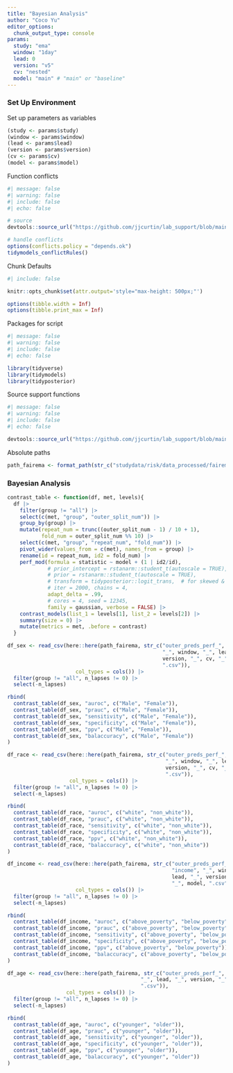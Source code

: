 ```yaml
---
title: "Bayesian Analysis"
author: "Coco Yu"
editor_options:
  chunk_output_type: console
params:
  study: "ema"
  window: "1day"
  lead: 0
  version: "v5"
  cv: "nested"
  model: "main" # "main" or "baseline"
---
```


### Set Up Environment

Set up parameters as variables
```r
(study <- params$study)
(window <- params$window)
(lead <- params$lead)
(version <- params$version)
(cv <- params$cv)
(model <- params$model)
```

Function conflicts
```r
#| message: false
#| warning: false
#| include: false
#| echo: false

# source
devtools::source_url("https://github.com/jjcurtin/lab_support/blob/main/fun_ml.R?raw=true")

# handle conflicts
options(conflicts.policy = "depends.ok")
tidymodels_conflictRules()
```

Chunk Defaults
```r
#| include: false

knitr::opts_chunk$set(attr.output='style="max-height: 500px;"')

options(tibble.width = Inf)
options(tibble.print_max = Inf)
```

Packages for script
```r
#| message: false
#| warning: false
#| include: false
#| echo: false

library(tidyverse)
library(tidymodels)
library(tidyposterior)
```

Source support functions
```r
#| message: false
#| warning: false
#| include: false
#| echo: false

devtools::source_url("https://github.com/jjcurtin/lab_support/blob/main/format_path.R?raw=true")
```

Absolute paths
```r
path_fairema <- format_path(str_c("studydata/risk/data_processed/fairema"))
```

### Bayesian Analysis

```r
contrast_table <- function(df, met, levels){
  df |> 
    filter(group != "all") |>
    select(c(met, "group", "outer_split_num")) |> 
    group_by(group) |>
    mutate(repeat_num = trunc((outer_split_num - 1) / 10 + 1),
           fold_num = outer_split_num %% 10) |> 
    select(c(met, "group", "repeat_num", "fold_num")) |>
    pivot_wider(values_from = c(met), names_from = group) |>
    rename(id = repeat_num, id2 = fold_num) |>
    perf_mod(formula = statistic ~ model + (1 | id2/id),
             # prior_intercept = rstanarm::student_t(autoscale = TRUE),
             # prior = rstanarm::student_t(autoscale = TRUE),
             # transform = tidyposterior::logit_trans,  # for skewed & bounded AUC
             # iter = 2000, chains = 4,
             adapt_delta = .99,
             # cores = 4, seed = 12345,
             family = gaussian, verbose = FALSE) |> 
    contrast_models(list_1 = levels[1], list_2 = levels[2]) |> 
    summary(size = 0) |> 
    mutate(metrics = met, .before = contrast)
  }
```


```r
df_sex <- read_csv(here::here(path_fairema, str_c("outer_preds_perf_", "sex", 
                                                  "_", window, "_", lead, "_", 
                                                  version, "_", cv, "_", model,
                                                  ".csv")),
                      col_types = cols()) |> 
  filter(group != "all", n_lapses != 0) |> 
  select(-n_lapses)

rbind(
  contrast_table(df_sex, "auroc", c("Male", "Female")),
  contrast_table(df_sex, "prauc", c("Male", "Female")),
  contrast_table(df_sex, "sensitivity", c("Male", "Female")),
  contrast_table(df_sex, "specificity", c("Male", "Female")),
  contrast_table(df_sex, "ppv", c("Male", "Female")),
  contrast_table(df_sex, "balaccuracy", c("Male", "Female"))
)
```

```r
df_race <- read_csv(here::here(path_fairema, str_c("outer_preds_perf_", "race", 
                                                   "_", window, "_", lead, "_", 
                                                   version, "_", cv, "_", model,
                                                   ".csv")),
                    col_types = cols()) |> 
  filter(group != "all", n_lapses != 0) |> 
  select(-n_lapses)

rbind(
  contrast_table(df_race, "auroc", c("white", "non_white")),
  contrast_table(df_race, "prauc", c("white", "non_white")),
  contrast_table(df_race, "sensitivity", c("white", "non_white")),
  contrast_table(df_race, "specificity", c("white", "non_white")),
  contrast_table(df_race, "ppv", c("white", "non_white")),
  contrast_table(df_race, "balaccuracy", c("white", "non_white"))
)
```


```r
df_income <- read_csv(here::here(path_fairema, str_c("outer_preds_perf_", 
                                                     "income", "_", window, "_", 
                                                     lead, "_", version, "_", cv, 
                                                     "_", model, ".csv")),
                      col_types = cols()) |> 
  filter(group != "all", n_lapses != 0) |> 
  select(-n_lapses)

rbind(
  contrast_table(df_income, "auroc", c("above_poverty", "below_poverty")),
  contrast_table(df_income, "prauc", c("above_poverty", "below_poverty")),
  contrast_table(df_income, "sensitivity", c("above_poverty", "below_poverty")),
  contrast_table(df_income, "specificity", c("above_poverty", "below_poverty")),
  contrast_table(df_income, "ppv", c("above_poverty", "below_poverty")),
  contrast_table(df_income, "balaccuracy", c("above_poverty", "below_poverty"))
)
```


```r
df_age <- read_csv(here::here(path_fairema, str_c("outer_preds_perf_", "age", "_", window, 
                                           "_", lead, "_", version, "_", cv, "_", model,
                                           ".csv")),
                   col_types = cols()) |> 
  filter(group != "all", n_lapses != 0) |> 
  select(-n_lapses)

rbind(
  contrast_table(df_age, "auroc", c("younger", "older")),
  contrast_table(df_age, "prauc", c("younger", "older")),
  contrast_table(df_age, "sensitivity", c("younger", "older")),
  contrast_table(df_age, "specificity", c("younger", "older")),
  contrast_table(df_age, "ppv", c("younger", "older")),
  contrast_table(df_age, "balaccuracy", c("younger", "older"))
)
```

